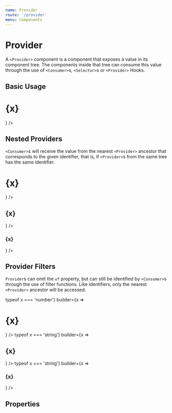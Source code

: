 ```yaml
---
name: Provider
route: '/provider'
menu: Components
---
```


# Provider

A `<Provider>` component is a component that exposes a value in its
component tree. The components inside that tree can consume this
value through the use of `<Consumer>`s, `<Selector>`s or `<Provider>` Hooks.

## Basic Usage

<Playground>
  <Provider of="A" value="Hello World">
    <Consumer of="A" builder={x => <h1>{x}</h1>} />
  </Provider>
</Playground>

## Nested Providers

`<Consumer>`s will receive the value from the nearest `<Provider>` ancestor that corresponds
to the given identifier, that is, if `<Provider>`s from the same tree has the same identifier.

<Playground>
  <Provider of="A" value="Foo">
    <Provider of="A" value="Bar">
      <Provider of="A" value="Baz">
        <Consumer of="A" builder={x => <h1>{x}</h1>} />
      </Provider>
      <Consumer of="A" builder={x => <h2>{x}</h2>} />
    </Provider>
    <Consumer of="A" builder={x => <h3>{x}</h3>} />
  </Provider>
</Playground>


## Provider Filters

`Provider`s can omit the `of` property, but can still be identified by `<Consumer>`s through
the use of filter functions. Like identifiers, only the nearest `<Provider>` ancestor will be accessed.

<Playground>
  <Provider value="Hello World">
    <Provider value={100}>
      <Provider value="Hello Joe">
        <Consumer of={x => typeof x === 'number'} builder={x => <h1>{x}</h1>} />
      </Provider>
      <Consumer of={x => typeof x === 'string'} builder={x => <h2>{x}</h2>} />
    </Provider>
    <Consumer of={x => typeof x === 'string'} builder={x => <h3>{x}</h3>} />
  </Provider>
</Playground>

## Properties

<Props of={Provider} />